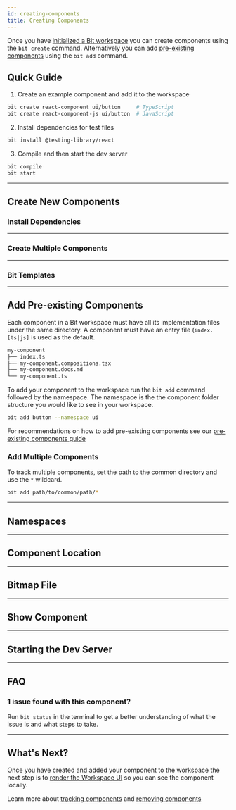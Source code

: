 ```yaml
---
id: creating-components
title: Creating Components
---
```




Once you have [initialized a Bit workspace](/getting-started/initializing-workspace) you can create components using the `bit create` command. Alternatively you can add [pre-existing components](/reference/pre-existing-components) using the `bit add` command.

## Quick Guide

<QuickGuide />

1. Create an example component and add it to the workspace

```bash
bit create react-component ui/button     # TypeScript
bit create react-component-js ui/button  # JavaScript
```

2. Install dependencies for test files

```bash
bit install @testing-library/react
```

3. Compile and then start the dev server

```bash
bit compile
bit start
```

---

## Create New Components

<BitCreateButton />

### Install Dependencies

<TestDependencies />

---

### Create Multiple Components

<BitCreateMultipleComponent />

<BitCreateWarning />

---

### Bit Templates

<BitTemplates />

---

## Add Pre-existing Components

Each component in a Bit workspace must have all its implementation files under the same directory. A component must have an entry file (`index.[ts|js]` is used as the default.

```bash
my-component
├── index.ts
├── my-component.compositions.tsx
├── my-component.docs.md
└── my-component.ts
```

To add your component to the workspace run the `bit add` command followed by the namespace. The namespace is the the component folder structure you would like to see in your workspace.

```bash
bit add button --namespace ui
```

For recommendations on how to add pre-existing components see our [pre-existing components guide](/reference/pre-existing-components)

### Add Multiple Components

To track multiple components, set the path to the common directory and use the `*` wildcard.

```bash
bit add path/to/common/path/*
```

---

## Namespaces

<NameSpaces />

---

## Component Location

<Path />

---

## Bitmap File

<BitmapExample />

---

## Show Component

<BitShow />

<ShowButton />

---

## Starting the Dev Server

<StartDevServer />

---

## FAQ

### 1 issue found with this component?

Run `bit status` in the terminal to get a better understanding of what the issue is and what steps to take.

---

## What's Next?

Once you have created and added your component to the workspace the next step is to [render the Workspace UI](workspace-ui) so you can see the component locally.

Learn more about [tracking components](/building-with-bit/tracking-components) and [removing components](/building-with-bit/removing-components)
